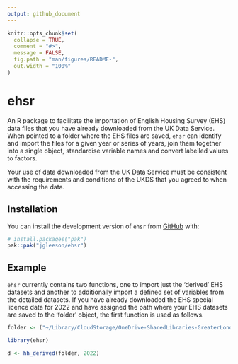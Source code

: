 ```yaml
---
output: github_document
---
```


<!-- README.md is generated from README.Rmd. Please edit that file -->

```r
knitr::opts_chunk$set(
  collapse = TRUE,
  comment = "#>",
  message = FALSE,
  fig.path = "man/figures/README-",
  out.width = "100%"
)
```

# ehsr

<!-- badges: start -->
<!-- badges: end -->

An R package to facilitate the importation of English Housing Survey (EHS) data files that you have already downloaded from the UK Data Service. When pointed to a folder where the EHS files are saved, `ehsr` can identify and import the files for a given year or series of years, join them together into a single object, standardise variable names and convert labelled values to factors.

Your use of data downloaded from the UK Data Service must  be consistent with the requirements and conditions of the UKDS that you agreed to when accessing the data.

## Installation

You can install the development version of `ehsr` from [GitHub](https://github.com/) with:

``` r
# install.packages("pak")
pak::pak("jgleeson/ehsr")
```

## Example

`ehsr` currently contains two functions, one to import just the 'derived' EHS datasets and another to additionally import a defined set of variables from the detailed datasets. If you have already downloaded the EHS special licence data for 2022 and have assigned the path where your EHS datasets are saved to the 'folder' object, the first function is used as follows.

```r
folder <- ("~/Library/CloudStorage/OneDrive-SharedLibraries-GreaterLondonAuthority/HL_HOU_Policy - Documents/Analysis team/SHMA/Code/Data/EHS/")
```
```r
library(ehsr)

d <- hh_derived(folder, 2022)
```
